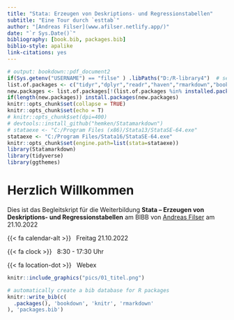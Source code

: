 ```yaml
--- 
title: "Stata: Erzeugen von Deskriptions- und Regressionstabellen"
subtitle: "Eine Tour durch `esttab`"
author: "[Andreas Filser](www.afilser.netlify.app/)"
date: "`r Sys.Date()`"
bibliography: [book.bib, packages.bib]
biblio-style: apalike
link-citations: yes
---
```


```r
# output: bookdown::pdf_document2
if(Sys.getenv("USERNAME") == "filse" ) .libPaths("D:/R-library4")  # set library
list.of.packages <- c("tidyr","dplyr","readr","haven","rmarkdown","bookdown","devtools","tidyverse","knitr") # Pakete eintragen
new.packages <- list.of.packages[!(list.of.packages %in% installed.packages()[,"Package"])]
if(length(new.packages)) install.packages(new.packages)
knitr::opts_chunk$set(collapse = TRUE)
knitr::opts_chunk$set(echo = T)
# knitr::opts_chunk$set(dpi=400)
# devtools::install_github("hemken/Statamarkdown")
# stataexe <- "C:/Program Files (x86)/Stata13/StataSE-64.exe"
stataexe <- "C:/Program Files/Stata16/StataSE-64.exe"
knitr::opts_chunk$set(engine.path=list(stata=stataexe))
library(Statamarkdown)
library(tidyverse)
library(ggthemes)
```

# Herzlich Willkommen {-}


Dies ist das Begleitskript für die Weiterbildung **Stata – Erzeugen von Deskriptions- und Regressionstabellen** am BIBB von [Andreas Filser](www.afilser.netlify.app/) am 21.10.2022

::: {.g-col-12 .g-col-sm-6 .g-col-md-4}

{{< fa calendar-alt >}} &nbsp; Freitag 21.10.2022

{{< fa clock >}} &nbsp; 8:30 - 17:30 Uhr

{{< fa location-dot >}} &nbsp; Webex

:::

```r
knitr::include_graphics("pics/01_titel.png")
```


<!-- ```{r kapitel, ft.align = "center",message=F,warning=F, echo = F} -->
<!-- library(kableExtra) -->
<!-- opts <- options(knitr.kable.NA = "") -->

<!-- readxl::read_xlsx("00_kapitel.xlsx",sheet = 1) %>%  -->
<!--   kable() %>%  -->
<!--   kable_styling(bootstrap_options = "condensed", full_width = F) %>%  -->
<!--   column_spec(1,bold = T) -->
<!-- ``` -->



```r
# automatically create a bib database for R packages
knitr::write_bib(c(
  .packages(), 'bookdown', 'knitr', 'rmarkdown'
), 'packages.bib')
```
